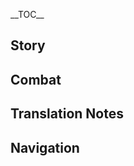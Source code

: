 {{CharacterTabs}}
{{LanguageTabs}}
{{Stub|1={{Meta/VO|tl=1|rm=1}}}}
__TOC__
==Story==
{{VO/Story
|character           = {{ROOTPAGENAME}}
|language            = ko
|name                = 산고노미야 코코미

|vo_01_01_title      = 첫 만남…
|vo_01_01_subtitle   = Hello
|vo_01_01_file       = VO_{language}{character} Hello.ogg
|vo_01_01_tx         = 나는 산고노미야 코코미, 와타츠미섬의 「아라히토가미 무녀」야. 이번에 너랑 같이 움직일 땐 긴장을 좀 풀고… 큼, 대외답사 나온 거라고 생각할게. 걱정 마, 떠나기 전에 묘책 모음집도 많이 남겨뒀고, 와타츠미섬의 최근 발전 계획도 다 짜뒀으니까 조금은 자릴 비워도 괜찮아
|vo_01_01_rm         = 
|vo_01_01_tl         = 

|vo_02_01_title      = 잡담・독서
|vo_02_01_subtitle   = Chat: Reading
|vo_02_01_file       = VO_{language}{character} Chat - Reading.ogg
|vo_02_01_tx         = 야에 출판사의 여러 작품들은 병법의 원리를 알기 쉽게 풀어놔서 맘에 들어
|vo_02_01_rm         = 
|vo_02_01_tl         = 

|vo_02_02_title      = 잡담・헤엄치는 물고기
|vo_02_02_subtitle   = Chat: Fish
|vo_02_02_file       = VO_{language}{character} Chat - Fish.ogg
|vo_02_02_tx         = 모든 생명의 의지는 존중받아야 마땅해. 바닷속에서 헤엄치는 물고기도 자신만의 방향이 있는 것처럼 말이야
|vo_02_02_rm         = 
|vo_02_02_tl         = 

|vo_02_03_title      = 잡담・준비
|vo_02_03_subtitle   = Chat: Preparation
|vo_02_03_file       = VO_{language}{character} Chat - Preparation.ogg
|vo_02_03_tx         = 미리 준비해둬야 위험이 다가와도 흐트러지지 않아
|vo_02_03_rm         = 
|vo_02_03_tl         = 

|vo_03_01_title      = 비가 올 때…
|vo_03_01_subtitle   = When It Rains
|vo_03_01_file       = VO_{language}{character} When It Rains.ogg
|vo_03_01_tx         = 빗속에서의 행군은 숨소리를 숨길 수 있지만, 체력적으로는 크나큰 시험이지…
|vo_03_01_rm         = 
|vo_03_01_tl         = 

|vo_03_02_title      = 눈이 올 때…
|vo_03_02_subtitle   = When It Snows
|vo_03_02_file       = VO_{language}{character} When It Snows.ogg
|vo_03_02_tx         = 눈… 정말 아름답다
|vo_03_02_rm         = 
|vo_03_02_tl         = 

|vo_03_03_title      = 햇살이 좋을 때…
|vo_03_03_subtitle   = When the Sun Is Out
|vo_03_03_file       = VO_{language}{character} When the Sun Is Out.ogg
|vo_03_03_tx         = 날씨가 정말 좋아, 같이 걸을래?
|vo_03_03_rm         = 
|vo_03_03_tl         = 

|vo_03_04_title      = 강풍이 불 때…
|vo_03_04_subtitle   = When the Wind Is Blowing
|vo_03_04_file       = VO_{language}{character} When the Wind Is Blowing.ogg
|vo_03_04_tx         = 음… 이렇게 센 바람은 불을 이용한 전술에 딱이야
|vo_03_04_rm         = 
|vo_03_04_tl         = 

|vo_04_01_title      = 아침 인사…
|vo_04_01_subtitle   = Good Morning
|vo_04_01_file       = VO_{language}{character} Good Morning.ogg
|vo_04_01_tx         = 좋은 아침, 방금 재밌는 병법을 읽었는데 같이 연구해볼래?
|vo_04_01_rm         = 
|vo_04_01_tl         = 

|vo_04_02_title      = 점심 인사…
|vo_04_02_subtitle   = Good Afternoon
|vo_04_02_file       = VO_{language}{character} Good Afternoon.ogg
|vo_04_02_tx         = 오후 작전을 조금 수정해야겠어… 이게 더 효율적이겠군
|vo_04_02_rm         = 
|vo_04_02_tl         = 

|vo_04_03_title      = 저녁 인사…
|vo_04_03_subtitle   = Good Evening
|vo_04_03_file       = VO_{language}{character} Good Evening.ogg
|vo_04_03_tx         = 음? 벌써 저녁이야? 너랑 같이 있으면 시간이 유달리 빨리 간다니까
|vo_04_03_rm         = 
|vo_04_03_tl         = 

|vo_04_04_title      = 굿나잇…
|vo_04_04_subtitle   = Good Night
|vo_04_04_file       = VO_{language}{character} Good Night.ogg
|vo_04_04_tx         = 푹 쉬면서 재충전해둬. 잘 자
|vo_04_04_rm         = 
|vo_04_04_tl         = 

|vo_05_01_title      = 산고노미야 코코미 자신에 대해・묘책 모음집
|vo_05_01_subtitle   = About {character}: Directives
|vo_05_01_file       = VO_{language}{character} About {character} - Directives.ogg
|vo_05_01_tx         = 전장 상황은 변화무쌍해서, 한 끗 차이로 판을 말아먹을 수가 있지. 그래서 전쟁 전에 모든 상황을 고려해 장병들에게 묘책 모음집을 맡겼는데 지금은 너무 그거에만 의지하고 있는 것 같아. 장병들이 병서를 더 많이 읽고 혼자의 힘으로 정세를 파악했으면 좋겠어. 그래야 우리가 기회를 잡을 수 있을 테니까
|vo_05_01_rm         = 
|vo_05_01_tl         = 

|vo_05_02_title      = 산고노미야 코코미 자신에 대해・휴식
|vo_05_02_subtitle   = About {character}: Relaxing
|vo_05_02_file       = VO_{language}{character} About {character} - Relaxing.ogg
|vo_05_02_tx         = 작전이 빨리 끝났으면 좋겠네. 야에 출판사의 신간, 《침추습검록》을 구했거든. 빨리 방에 틀어박혀서 읽어버리고 싶어…
|vo_05_02_rm         = 
|vo_05_02_tl         = 

|vo_06_01_title      = 우리에 대해・소문
|vo_06_01_subtitle   = About Us: Experience
|vo_06_01_file       = VO_{language}{character} About Us - Experience.ogg
|vo_06_01_tx         = 어머니께선 내게 시야를 넓혀야만 지도자가 될 수 있다고 가르치셨어. 하지만 난 1년 365일 산호궁과 군대만을 오가서 직접 모험을 해본 적이 없고, 모르는 부분도 많아. 음, 그러니까 이런 부분은 네가 맡아줬으면 해
|vo_06_01_rm         = 
|vo_06_01_tl         = 

|vo_06_02_title      = 우리에 대해・곤혹
|vo_06_02_subtitle   = About Us: Confusion
|vo_06_02_file       = VO_{language}{character} About Us - Confusion.ogg
|vo_06_02_tx         = 사람의 마음은 헤아리기 어렵다고들 하지만, 난 아라히토가미 무녀로서 모든 사람의 마음을 이해하려고 노력해야만 하지. 우선 너부터 시작해볼까? 여행자, 내가 맞춰볼게… 너 지금 무슨 생각 하고 있지?
|vo_06_02_rm         = 
|vo_06_02_tl         = 

|vo_07_01_title      = 「신의 눈」에 대해…
|vo_07_01_subtitle   = About the [[Vision]]
|vo_07_01_file       = VO_{language}{character} About the Vision.ogg
|vo_07_01_tx         = 내게 「신의 눈」은 소망의 상징이야. 그래서 저항군을 만들어 안수령에 반대할 수밖에 없는 거고. 소망이란 소중하고 또 쉽게 포기할 수도, 빼앗겨서도 안되는 거잖아
|vo_07_01_rm         = 
|vo_07_01_tl         = 

|vo_07_02_title      = 하고 싶은 이야기・간행물
|vo_07_02_subtitle   = Anything to Share: Periodicals
|vo_07_02_file       = VO_{language}{character} Anything to Share - Periodicals.ogg
|vo_07_02_tx         = 야에 출판사의 간행물 중에서 난 이 《티바트 전쟁 예술》이란 책을 제일 좋아해. 봐, 여기엔 옛 전쟁과 병법 거장의 해석이 엄청 많이 실려있어. 그중 몇 편은 내가 진짜 좋아하는 건데 너한테 직접 읽어줄게…
|vo_07_02_rm         = 
|vo_07_02_tl         = 

|vo_07_03_title      = 하고 싶은 이야기・잠수
|vo_07_03_subtitle   = Anything to Share: Diving
|vo_07_03_file       = VO_{language}{character} Anything to Share - Diving.ogg
|vo_07_03_tx         = 물 아래 세상은 육지만큼 밝진 않지만, 그곳에 있으면 마음이 점점 편안해져. 물고기 떼는 멀리서 헤엄치고, 해파리는 내 옆에서 춤을 추지. 그럼 나도 몰래 모든 고민을 내려놓게 된다니까? 다음에 너도 같이 가볼래?
|vo_07_03_rm         = 
|vo_07_03_tl         = 

|vo_07_04_title      = 흥미있는 일…
|vo_07_04_subtitle   = Interesting Things
|vo_07_04_file       = VO_{language}{character} Interesting Things.ogg
|vo_07_04_tx         = 난 와타츠미의 산호진주를 좋아해. 그건 와타츠미섬에 아주 큰 부를 가져다줬지. 바다가 우리에게 준 선물이야
|vo_07_04_rm         = 
|vo_07_04_tl         = 

|vo_08_01_title      = 고로에 대해…
|vo_08_01_subtitle   = About [[Gorou]]
|vo_08_01_file       = VO_{language}{character} About Gorou.ogg
|vo_08_01_tx         = 고로는 몇없는 훌륭한 장군이야. 성실하고 굳세며 과감하지…. 그는 부하들과 동고동락하다가 기상천외한 작전을 생각해 내기도 해. 다만 사소한 단점이 있다면, 전투 중에 쉽게 흥분한다는 거지. 고로와 함께 움직인다면, 중요한 순간에는 반드시 그를 붙잡아둬야 할 거야
|vo_08_01_rm         = 
|vo_08_01_tl         = 

|vo_08_02_title      = 쿠죠 사라에 대해…
|vo_08_02_subtitle   = About [[Kujou Sara]]
|vo_08_02_file       = VO_{language}{character} About Kujou Sara.ogg
|vo_08_02_tx         = 쿠죠 사라가 아주 까다로운 상대라는 건 인정할 수밖에 없어. 모략과 책략을 쓰는 일은 드물지만, 정면 돌파에는 아주 능해. 막부군 역시 그녀를 전적으로 신뢰하기에 그녀의 지휘 아래 똘똘 뭉쳐 죽음도 불사하고 저항군한테 몇 차례 큰 위협을 가했었지
|vo_08_02_rm         = 
|vo_08_02_tl         = 

|vo_08_03_title      = 야에 미코에 대해…
|vo_08_03_subtitle   = About [[Yae Miko]]
|vo_08_03_file       = VO_{language}{character} About Yae Miko.ogg
|vo_08_03_tx         = 야에 궁사의 행적에 대해선 나도 들었어. 냉정히 말해서, 난 그녀가 정말 훌륭한 무녀라고 생각해. 적어도 「무녀」라는 직군에선 나무랄 데가 없는 정도지. 야에 출판사 일도 맡아서 한다던데, 정말 알 수 없는 사람이야…
|vo_08_03_rm         = 
|vo_08_03_tl         = 

|vo_08_04_title      = 라이덴 쇼군에 대해…
|vo_08_04_subtitle   = About the [[Raiden Shogun]]
|vo_08_04_file       = VO_{language}{character} About Raiden Shogun.ogg
|vo_08_04_tx         = 안수령이 끝난 후, 와타츠미섬도 다시 일상으로 돌아왔어. 이젠 쇼군의 옳고 그름을 따지고 싶지 않아. 와타츠미섬의 미래에 더 집중해야지. 쇼군이 약속을 지키고 우리와 막부 모두가 평화롭길 바라지만, 어느 날 또다시 쇼군이 사람들의 소원을 무시한다면 우리도 결코 가만히 있지 않을 거야
|vo_08_04_rm         = 
|vo_08_04_tl         = 

|vo_08_05_title      = 북두에 대해…
|vo_08_05_subtitle   = About [[Beidou]]
|vo_08_05_file       = VO_{language}{character} About Beidou.ogg
|vo_08_05_tx         = 북두와 함께 매복해서 막부군을 공격할 때, 내가 「막부군에게 발각될 위험성」에 대해 걱정한 적이 있었어. 근데 북두가 나한테 그녀의 함대는 상명하복이란 규칙이 있어서 소리소문없이 기습 공격을 해낼 수 있다고 하더라고. 그리고 실제로 그걸 증명해냈지. 우리 와타츠미섬의 함대를 훈련하는데 어려움이 생기면 나도 북두에게 한 수 가르쳐달라 부탁하고 싶어…
|vo_08_05_rm         = 
|vo_08_05_tl         = 

|vo_08_06_title      = 카에데하라 카즈하에 대해…
|vo_08_06_subtitle   = About [[Kaedehara Kazuha]]
|vo_08_06_file       = VO_{language}{character} About Kaedehara Kazuha.ogg
|vo_08_06_tx         = 카즈하는 한동안 저항군에 있었어. 내 기억에 그는 고로와 사이가 좋았고 종종 함께 전투에 나갔었던 것 같아. 카즈하는 소탈한 성격에 구속 받는 걸 싫어했지만, 군대에 있을 땐 내부의 규율을 철저히 지켰었지. 검술도 뛰어났고 꽤 성숙한 사람이었어
|vo_08_06_rm         = 
|vo_08_06_tl         = 

|vo_08_07_title      = 시카노인 헤이조에 대해…
|vo_08_07_subtitle   = About [[Shikanoin Heizou]]
|vo_08_07_file       = VO_{language}{character} About Shikanoin Heizou.ogg
|vo_08_07_tx         = 처음엔 와타츠미섬에 누가 대놓고 텐료 봉행 옷을 입고 왔다고 해서 미심쩍었어. 진짜 텐료 봉행의 무사라면 이렇게 경솔하게 행동하지 말아야 했고, 간첩이라면 이렇게 신분을 과시하면 안 되는 거잖아? 근데 그 사람과 한참을 얘기해 보니, 자신을 「탐정」이라 밝힌 이 시카노인 씨는 와타츠미 섬의 방어진이나 정사 그리고 상업과 무역에는 관심이 1도 없더라고. 감시할 사람을 좀 붙이긴 했지만, 그냥 여행 온 사람 같아서 쫓아내진 않았어. 시카노인 씨를 만나면 너도 대화 몇 마디 나눌 수 있을 거야
|vo_08_07_rm         = 
|vo_08_07_tl         = 

|vo_09_01_title      = 산고노미야 코코미에 대해 알기・첫 번째
|vo_09_01_subtitle   = More About {character}: I
|vo_09_01_file       = VO_{language}{character} More About {character} - 01.ogg
|vo_09_01_tx         = 상황이 긴박할수록 마음을 다잡아야 해. 나까지 불안해하면, 다른 사람들은 어떡하겠어?
|vo_09_01_rm         = 
|vo_09_01_tl         = 

|vo_09_02_title      = 산고노미야 코코미에 대해 알기・두 번째
|vo_09_02_subtitle   = More About {character}: II
|vo_09_02_file       = VO_{language}{character} More About {character} - 02.ogg
|vo_09_02_tx         = 우리 선조들은 원래 바다 아래 연하궁에 살았는데 마신 오로바스가 그들을 지상으로 데리고 왔다고 해. 내 추측이지만, 바다 아래의 궁전은 아주 어둡지 않을까? 이런 생각이 들 때마다 눈앞의 이 햇빛이 더 소중하게 느껴져
|vo_09_02_rm         = 
|vo_09_02_tl         = 

|vo_09_03_title      = 산고노미야 코코미에 대해 알기・세 번째
|vo_09_03_subtitle   = More About {character}: III
|vo_09_03_file       = VO_{language}{character} More About {character} - 03.ogg
|vo_09_03_tx         = 네가 떠난 후 황새치 2번대 병사들은 임시 대장을 뽑았어. 하지만 다들 네가 돌아와 주길 바라고 있지. 너 혼자 해결해야 할 중요한 임무가 있어서 당분간 돌아오긴 힘들 거라고 말해 놓긴 했는데 기회가 된다면 한번 만나러 가봐. 분명 널 엄청 반겨 줄걸?
|vo_09_03_rm         = 
|vo_09_03_tl         = 

|vo_09_04_title      = 산고노미야 코코미에 대해 알기・네 번째
|vo_09_04_subtitle   = More About {character}: IV
|vo_09_04_file       = VO_{language}{character} More About {character} - 04.ogg
|vo_09_04_tx         = 사실 예전부터 아라히토가미 무녀가 되고 싶지 않았어. 그냥 매일 병서나 읽는 막료가 되고 싶었지. 그럼 나 자신을 숨길 필요도 없고, 감당해야 할 짐도 줄어들 테니까. 하지만 내 바람대로 되진 않더라, 혈통이라는 게 거스르기 힘들더라고…
|vo_09_04_rm         = 
|vo_09_04_tl         = 

|vo_09_05_title      = 산고노미야 코코미에 대해 알기・다섯 번째
|vo_09_05_subtitle   = More About {character}: V
|vo_09_05_file       = VO_{language}{character} More About {character} - 05.ogg
|vo_09_05_tx         = 아라히토가미 무녀가 되고 나선 이 생활에 익숙해졌어. 적어도 불합리하다고 여겨지는 상황을 목격했을 때, 내 힘으로 상황을 바꿀 정도는 되더라고. 근데 것보다 더 중요한 건, 무녀가 돼서 널 만날 수 있었단 거 아닐까?
|vo_09_05_rm         = 
|vo_09_05_tl         = 

|vo_10_01_title      = 산고노미야 코코미의 취미…
|vo_10_01_subtitle   = {character}'s Hobbies...
|vo_10_01_file       = VO_{language}{character} Hobbies.ogg
|vo_10_01_tx         = 좋아하는 일? 조용한 곳에서 병서 읽는 걸 좋아해. 온종일 아무에게도 방해받지 않는 그런 곳. 나랑 같이 병법을 연구하고 싶다면 언제든 환영이야. 근데… 잠은 네가 바닥에서 자야 해
|vo_10_01_rm         = 
|vo_10_01_tl         = 

|vo_10_02_title      = 산고노미야 코코미의 고민…
|vo_10_02_subtitle   = {character}'s Troubles...
|vo_10_02_file       = VO_{language}{character} Troubles.ogg
|vo_10_02_tx         = 사실 난 사람들이랑 어울리는 게 서툴러. 「아라히토가미 무녀」인 걸 티 내면 대처할 수도 있지만, 그건 체력 소모가 너무 크거든…. 힘을 다 쓰고 나면, 내 소극적인 면모가 드러나겠지. 그런 모습을 절대 외부에 보여선 안 돼. 사람들에게 필요한 건 와타츠미섬의 완벽한 지도자이지 집순이가 아니니까
|vo_10_02_rm         = 
|vo_10_02_tl         = 

|vo_10_03_title      = 좋아하는 음식…
|vo_10_03_subtitle   = Favorite Food
|vo_10_03_file       = VO_{language}{character} Favorite Food.ogg
|vo_10_03_tx         = 새알 초밥은 내가 제일 좋아하는 요리야. 흔한 재료로 간단히 만들 수 있어서 군에 보급하기 좋거든. 전투가 치열할 땐 새알 초밥 먹는 것도 사치지만, 대개 이런 소박한 요리는 병사들에게 상당한 만족감을 가져다주지
|vo_10_03_rm         = 
|vo_10_03_tl         = 

|vo_10_04_title      = 싫어하는 음식…
|vo_10_04_subtitle   = Least Favorite Food
|vo_10_04_file       = VO_{language}{character} Least Favorite Food.ogg
|vo_10_04_tx         = 음… 굳이 말하자면 생선으로 만든 요리는 별로 안 좋아해. 하지만 이건 비밀로 해줘. 와타츠미섬에선 어업이 차지하는 비중이 꽤 큰데 내가 생선 요리를 안 좋아한다는 게 알려지면 사람들이 이상한 걱정을 할지도 몰라
|vo_10_04_rm         = 
|vo_10_04_tl         = 

|vo_11_01_title      = 생일…
|vo_11_01_subtitle   = Birthday
|vo_11_01_file       = VO_{language}{character} Birthday.ogg
|vo_11_01_tx         = 생일 축하해! 오늘 무슨 일정 있어? 없으면 와타츠미섬에서 같이 축하 파티하자. 아침엔 일출 보러 가고, 낮에는 같이 잠수하고, 밤에는 산호궁에서 산책할까 해. 비 오면 적당한 장소를 찾아서 병서도 읽고, 같이 케이크도 만들라고. 어쨌든 넌 오늘 아무 생각 할 필요 없어. 다 「군사(軍師)」인 내게 맡겨
|vo_11_01_rm         = 
|vo_11_01_tl         = 

|vo_12_01_title      = 돌파의 느낌・기
|vo_12_01_subtitle   = Feelings About Ascension: Intro
|vo_12_01_file       = VO_{language}{character} Feelings About Ascension -  01.ogg
|vo_12_01_tx         = 내가 무력을 숭배하하진 않지만, 강해질 수 있다는 건 좋은 일이지
|vo_12_01_rm         = 
|vo_12_01_tl         = 

|vo_12_02_title      = 돌파의 느낌・승
|vo_12_02_subtitle   = Feelings About Ascension: Building Up
|vo_12_02_file       = VO_{language}{character} Feelings About Ascension -  02.ogg
|vo_12_02_tx         = 힘이 솟구치는 게 느껴져…. 우리 다음 작전에선 합이 더 잘 맞을 것 같은데?
|vo_12_02_rm         = 
|vo_12_02_tl         = 

|vo_12_03_title      = 돌파의 느낌・전
|vo_12_03_subtitle   = Feelings About Ascension: Climax
|vo_12_03_file       = VO_{language}{character} Feelings About Ascension -  03.ogg
|vo_12_03_tx         = 넓은 바다에 달이 밝고, 파도가 일렁이니…. 힘이 세지면 네 마음가짐도 달라질 거야
|vo_12_03_rm         = 
|vo_12_03_tl         = 

|vo_12_04_title      = 돌파의 느낌・결
|vo_12_04_subtitle   = Feelings About Ascension: Conclusion
|vo_12_04_file       = VO_{language}{character} Feelings About Ascension -  04.ogg
|vo_12_04_tx         = 나도 한때 자주 회의감 빠졌었어. 나 같은 사람이 아라히토가미 무녀라는 직책을 감당할 수 있을지 두려웠거든. 하지만 지금은 그런 생각이 안 해. 너와 함께라면 어떤 어려움도 다 헤쳐나갈 수 있을 것 같아
|vo_12_04_rm         = 
|vo_12_04_tl         = 
}}

==Combat==
{{Combat VO
|character           = {{ROOTPAGENAME}}
|language            = ko

|skill_1_tx          = 부탁해!
|skill_1_tl          = I beg you!
|skill_1_rm          = Butakhae!
|skill_2_tx          = 걱정 마
|skill_2_tl          = Rest assured
|skill_2_rm          = Geokjeong ma
|skill_3_tx          = 좀 쉬어
|skill_3_tl          = Please take a rest
|skill_3_rm          = Jom swieo

|burst_1_tx          = 창해의 약속
|burst_1_tl          = Promise of the Blue Ocean
|burst_1_rm          = Changhae-ui Yaksok
|burst_2_tx          = 솟구쳐라!
|burst_2_tl          = Surge!
|burst_2_rm          = Sotgucheora!
|burst_3_tx          = 심해의 가호!
|burst_3_tl          = Divine protection of the deep sea! (or "Bathysmal blessing!")<ref group="TN •">The term {{lang|"deep sea"|ko=심해}} is also used in the name of {{lang|ko=심해 용 도마뱀|mini=1|ko_tl=Deep Sea Dragon Lizard}}, whose English name is [[Bathysmal Vishaps]].</ref>
|burst_3_rm          = Simhae-ui gaho!

|sprint-s_1_tx       = 가자
|sprint-s_1_tl       = Let's go
|sprint-s_1_rm       = Gaja
|sprint-s_2_file     = Sprint Start 02,Sprint Start 03


|glider_1_tx         = 정말 아름다워
|glider_1_tl         = Really beautiful
|glider_1_rm         = Jeongmal areumdawo
|glider_2_file       = Deploying Wind Glider 02,Deploying Wind Glider 03

|chest_1_tx          = {{tt|보급|補給}}은 가장 중요한 일이야
|chest_1_tl          = [Military] supply is the most important matter
|chest_1_rm          = Bogeub-eun gajang jung-yohan ir-iya
|chest_2_tx          = 어떻게 쓸지 잘 생각해 보자고
|chest_2_tl          = Try to think well about how to use them
|chest_2_rm          = Eotteoke sseul-ji jal saenggakhae boja-go
|chest_3_tx          = 음, 이게 바로 모험의 재미지…
|chest_3_tl          = Hmm, this is exactly the thrill of adventure...
|chest_3_rm          = Eum, ige baru moheom-ui jaemi-ji...

|low-hp_1_tx         = 힘드네…
|low-hp_1_tl         = So hard...
|low-hp_1_rm         = Himdeune...
|low-hp_2_tx         = 전술을 바꿔야겠어
|low-hp_2_tl         = Must change my tactics
|low-hp_2_rm         = Jeonsur-eul bakkwoyagesseo
|low-hp_3_tx         = 신중해야 해
|low-hp_3_tl         = Be cautious
|low-hp_3_rm         = Sinjunghaeya hae


|fallen_1_tx         = 전술에… 문제가 있던 걸까?
|fallen_1_tl         = Was there a problem... with my tactics?
|fallen_1_rm         = Jeonsur-e... munje-ga itdeon geolkka?
|fallen_2_tx         = 실수했네…
|fallen_2_tl         = Made a mistake...
|fallen_2_rm         = Silsuhaenne...
|fallen_3_tx         = 같은 실수는 반복하지 않겠어
|fallen_3_tl         = I will never repeat the same mistake
|fallen_3_rm         = Gateun silsu-neun banbokhaji ankesseo

|hit-l_1_file        = Light Hit Taken 01,Light Hit Taken 02,Light Hit Taken 03,Light Hit Taken 04,Light Hit Taken 05,Light Hit Taken 06

|hit-h_1_tx          = 실책이야!
|hit-h_1_tl          = A misjudgment!
|hit-h_1_rm          = Silchaeg-iya!
|hit-h_2_tx          = 끈질기긴…
|hit-h_2_tl          = Tough [opponents]...
|hit-h_2_rm          = Kkeunjilgigin...
|hit-h_3_file        = Heavy Hit Taken 03,Heavy Hit Taken 04,Heavy Hit Taken 05,Heavy Hit Taken 06

|join_1_tx           = 이번 전투는… 내가 생각해 볼게
|join_1_tl           = About this battle... I'll think it over
|join_1_rm           = Ibeon jeontu-neun... nae-ga saenggakhae bolge
|join_2_tx           = 긴장 풀어, 무조건 우리가 이길 테니까
|join_2_tl           = Don't be nervous, we will win for sure
|join_2_rm           = Ginjang bureo, mujogeon uri-ga igal tenikka
|join_3_tx           = 준비는 끝! 출발하자
|join_3_tl           = All is ready! Let's move out
|join_3_rm           = Junbi-neun kkeut! Chulbalhaja

|idle_1_file         = Standby 01,Standby 02

|atk-l_1_file        = Light Attack 01,Light Attack 02,Light Attack 03,Light Attack 04,Light Attack 05,Light Attack 06,Light Attack 07

|atk-m_1_file        = Mid Attack 01,Mid Attack 02,Mid Attack 03

|atk-h_1_file        = Heavy Attack 01,Heavy Attack 02,Heavy Attack 03

|climb_1_file        = Climbing 01,Climbing 02,Climbing 03,Climbing 04,Climbing 05

|climb-b_1_file      = Climbing Breath 01,Climbing Breath 02,Climbing Breath 03

|jump_1_file         = Jumping 01,Jumping 02,Jumping 03,Jumping 04,Jumping 05

<!--
Copy paste the following line in any section that does not have any voice files, change the X for the section's title:
'''{{ROOTPAGENAME}} does not feature any X Voice-Overs'''
-->
}}

==Translation Notes==
{{Reflist|group=TN •}}

==Navigation==
{{Character Navbox|link type=vo-ko}}